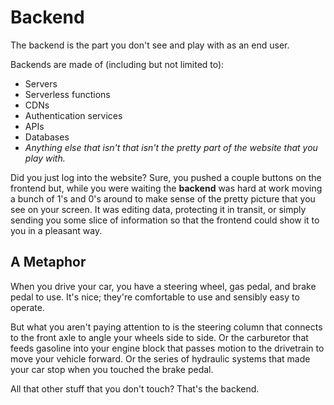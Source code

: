# Backend

The backend is the part you don't see and play with as an end user.

Backends are made of (including but not limited to):

- Servers
- Serverless functions
- CDNs
- Authentication services
- APIs
- Databases
- _Anything else that isn't that isn't the pretty part of the website that you play with._

Did you just log into the website? Sure, you pushed a couple buttons on the frontend but, while you were waiting the **backend** was hard at work moving a bunch of 1's and 0's around to make sense of the pretty picture that you see on your screen. It was editing data, protecting it in transit, or simply sending you some slice of information so that the frontend could show it to you in a pleasant way.

## A Metaphor

When you drive your car, you have a steering wheel, gas pedal, and brake pedal to use. It's nice; they're comfortable to use and sensibly easy to operate.

But what you aren't paying attention to is the steering column that connects to the front axle to angle your wheels side to side. Or the carburetor that feeds gasoline into your engine block that passes motion to the drivetrain to move your vehicle forward. Or the series of hydraulic systems that made your car stop when you touched the brake pedal.

All that other stuff that you don't touch? That's the backend.
